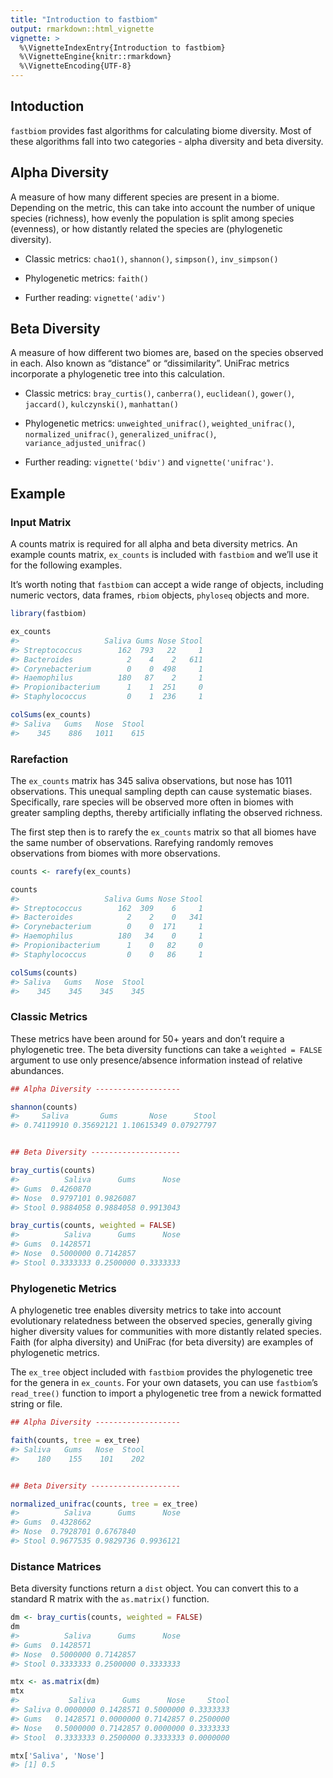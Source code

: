 ```yaml
---
title: "Introduction to fastbiom"
output: rmarkdown::html_vignette
vignette: >
  %\VignetteIndexEntry{Introduction to fastbiom}
  %\VignetteEngine{knitr::rmarkdown}
  %\VignetteEncoding{UTF-8}
---
```



## Intoduction

`fastbiom` provides fast algorithms for calculating biome diversity. Most of
these algorithms fall into two categories - alpha diversity and beta diversity.


## Alpha Diversity

A measure of how many different species are present in a biome. Depending on 
the metric, this can take into account the number of unique species (richness), 
how evenly the population is split among species (evenness), or how distantly
related the species are (phylogenetic diversity).

* Classic metrics: `chao1()`, `shannon()`, `simpson()`, `inv_simpson()`

* Phylogenetic metrics: `faith()`

* Further reading: `vignette('adiv')`


## Beta Diversity

A measure of how different two biomes are, based on the species observed in
each. Also known as "distance" or "dissimilarity". UniFrac metrics incorporate a
phylogenetic tree into this calculation.

* Classic metrics: `bray_curtis()`, `canberra()`, `euclidean()`, `gower()`, 
`jaccard()`, `kulczynski()`, `manhattan()`

* Phylogenetic metrics: `unweighted_unifrac()`, `weighted_unifrac()`, 
`normalized_unifrac()`, `generalized_unifrac()`, `variance_adjusted_unifrac()`

* Further reading: `vignette('bdiv')` and `vignette('unifrac')`.


## Example

### Input Matrix

A counts matrix is required for all alpha and beta diversity metrics. An example
counts matrix, `ex_counts` is included with `fastbiom` and we'll use it for the
following examples.

It's worth noting that `fastbiom` can accept a wide range of objects, including
numeric vectors, data frames, `rbiom` objects, `phyloseq` objects and more.

```r
library(fastbiom)

ex_counts
#>                   Saliva Gums Nose Stool
#> Streptococcus        162  793   22     1
#> Bacteroides            2    4    2   611
#> Corynebacterium        0    0  498     1
#> Haemophilus          180   87    2     1
#> Propionibacterium      1    1  251     0
#> Staphylococcus         0    1  236     1

colSums(ex_counts)
#> Saliva   Gums   Nose  Stool 
#>    345    886   1011    615 
```


### Rarefaction

The `ex_counts` matrix has 345 saliva observations, but nose has 1011
observations. This unequal sampling depth can cause systematic biases.
Specifically, rare species will be observed more often in biomes with greater
sampling depths, thereby artificially inflating the observed richness.

The first step then is to rarefy the `ex_counts` matrix so that all biomes have
the same number of observations. Rarefying randomly removes observations from
biomes with more observations.


```r
counts <- rarefy(ex_counts)

counts
#>                   Saliva Gums Nose Stool
#> Streptococcus        162  309    6     1
#> Bacteroides            2    2    0   341
#> Corynebacterium        0    0  171     1
#> Haemophilus          180   34    0     1
#> Propionibacterium      1    0   82     0
#> Staphylococcus         0    0   86     1

colSums(counts)
#> Saliva   Gums   Nose  Stool 
#>    345    345    345    345 
```


### Classic Metrics

These metrics have been around for 50+ years and don't require a phylogenetic
tree. The beta diversity functions can take a `weighted = FALSE` argument to 
use only presence/absence information instead of relative abundances.

```r
## Alpha Diversity -------------------

shannon(counts)
#>     Saliva       Gums       Nose      Stool 
#> 0.74119910 0.35692121 1.10615349 0.07927797 


## Beta Diversity --------------------

bray_curtis(counts)
#>          Saliva      Gums      Nose
#> Gums  0.4260870                    
#> Nose  0.9797101 0.9826087          
#> Stool 0.9884058 0.9884058 0.9913043

bray_curtis(counts, weighted = FALSE)
#>          Saliva      Gums      Nose
#> Gums  0.1428571                    
#> Nose  0.5000000 0.7142857          
#> Stool 0.3333333 0.2500000 0.3333333
```


### Phylogenetic Metrics

A phylogenetic tree enables diversity metrics to take into account evolutionary
relatedness between the observed species, generally giving higher diversity
values for communities with more distantly related species. Faith (for alpha
diversity) and UniFrac (for beta diversity) are examples of phylogenetic
metrics.

The `ex_tree` object included with `fastbiom` provides the phylogenetic tree for
the genera in `ex_counts`. For your own datasets, you can use `fastbiom`'s
`read_tree()` function to import a phylogenetic tree from a newick formatted
string or file.


```r
## Alpha Diversity -------------------

faith(counts, tree = ex_tree)
#> Saliva   Gums   Nose  Stool 
#>    180    155    101    202 


## Beta Diversity --------------------

normalized_unifrac(counts, tree = ex_tree)
#>          Saliva      Gums      Nose
#> Gums  0.4328662                    
#> Nose  0.7928701 0.6767840          
#> Stool 0.9677535 0.9829736 0.9936121
```


### Distance Matrices

Beta diversity functions return a `dist` object. You can convert this to a
standard R matrix with the `as.matrix()` function.

```r
dm <- bray_curtis(counts, weighted = FALSE)
dm
#>          Saliva      Gums      Nose
#> Gums  0.1428571                    
#> Nose  0.5000000 0.7142857          
#> Stool 0.3333333 0.2500000 0.3333333

mtx <- as.matrix(dm)
mtx
#>           Saliva      Gums      Nose     Stool
#> Saliva 0.0000000 0.1428571 0.5000000 0.3333333
#> Gums   0.1428571 0.0000000 0.7142857 0.2500000
#> Nose   0.5000000 0.7142857 0.0000000 0.3333333
#> Stool  0.3333333 0.2500000 0.3333333 0.0000000

mtx['Saliva', 'Nose']
#> [1] 0.5
```
